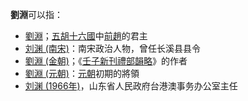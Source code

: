 '''劉淵'''可以指：
* [[劉淵|劉淵]]；[[五胡十六國|五胡十六國]]中[[前趙|前趙]]的君主
* [[刘渊_(南宋)|刘渊 (南宋)]]：南宋政治人物，曾任长溪县县令
* [[劉淵_(金朝)|劉淵 (金朝)]]；《[[壬子新刊禮部韻略|壬子新刊禮部韻略]]》的作者
* [[劉淵_(元朝)|劉淵 (元朝)]]：[[元朝|元朝]]初期的將領
* [[刘渊_(1966年)|刘渊 (1966年)]]，山东省人民政府台港澳事务办公室主任

{{disambig|Cat=二字劉姓人名消歧義|yuan}}
